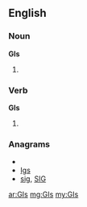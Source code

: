 {{also|gis|Gis|GIS|giş|ĝis}}
==English==

===Noun===
'''GIs'''

# {{plural of |[[GI]]}}

===Verb===
'''GIs'''

# {{third-person singular of|[[GI]]}}

===Anagrams===
* {{alphagram|gis}}
* [[Igs#English|Igs]]
* [[sig#English|sig]], [[SIG#English|SIG]]

[[ar:GIs]]
[[mg:GIs]]
[[my:GIs]]